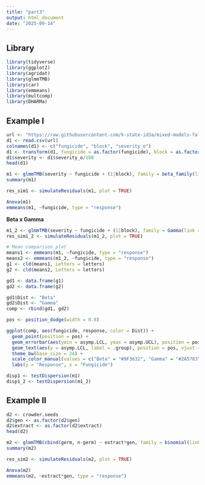 ```yaml
---
title: "part3"
output: html_document
date: "2025-09-14"
---
```


## Library

```r
library(tidyverse)
library(ggplot2)
library(agridat)
library(glmmTMB)
library(car)
library(emmeans)
library(multcomp)
library(DHARMa)
```

## Example I

```r
url <- "https://raw.githubusercontent.com/k-state-id3a/mixed-models-fall25/refs/heads/newpart3/data/example1_part3.csv"
d1 <- read.csv(url)
colnames(d1) <- c("fungicide", "block", "severity_o")
d1 <- transform(d1, fungicide = as.factor(fungicide), block = as.factor(block))
d1$severity <- d1$severity_o/100
head(d1)
```

```r
m1 <- glmmTMB(severity ~ fungicide + (1|block), family = beta_family(link = "logit"), data = d1)
summary(m1)
```

```r
res_sim1 <- simulateResiduals(m1, plot = TRUE)
```

```r
Anova(m1)
emmeans(m1, ~fungicide, type = "response")
```

**Beta x Gamma**

```r
m1_2 <- glmmTMB(severity ~ fungicide + (1|block), family = Gamma(link = "log"), data = d1)
res_sim1_2 <- simulateResiduals(m1_2, plot = TRUE)
```

```r
# Mean comparison plot
means1 <- emmeans(m1, ~fungicide, type = "response")
means2 <- emmeans(m1_2, ~fungicide, type = "response")
g1 <- cld(means1, Letters = letters)
g2 <- cld(means2, Letters = letters)

gd1 <- data.frame(g1)
gd2 <- data.frame(g2)

gd1$Dist <- "Beta"
gd2$Dist <- "Gamma"
comp <- rbind(gd1, gd2)

pos <- position_dodge(width = 0.8)

ggplot(comp, aes(fungicide, response, color = Dist)) +
  geom_point(position = pos) +
  geom_errorbar(aes(ymin = asymp.LCL, ymax = asymp.UCL), position = pos, width = 0.2) +
  geom_text(aes(y = asymp.LCL, label = .group), position = pos, vjust = 1, size = 5) +
  theme_bw(base_size = 24) +
  scale_color_manual(values = c("Beta" = "#9F3632", "Gamma" = "#2A5783")) +
  labs(y = "Response", x = "Fungicide")
```

```r
disp1 <- testDispersion(m1)
disp1_2 <- testDispersion(m1_2)
```

## Example II

```r
d2 <- crowder.seeds
d2$gen <- as.factor(d2$gen)
d2$extract <- as.factor(d2$extract)
head(d2)
```

```r
m2 <- glmmTMB(cbind(germ, n-germ) ~ extract*gen, family = binomial(link = "logit"), data = d2)
summary(m2)
```

```r
res_sim2 <- simulateResiduals(m2, plot = TRUE)
```

```r
Anova(m2)
emmeans(m2, ~extract*gen, type = "response")
```

